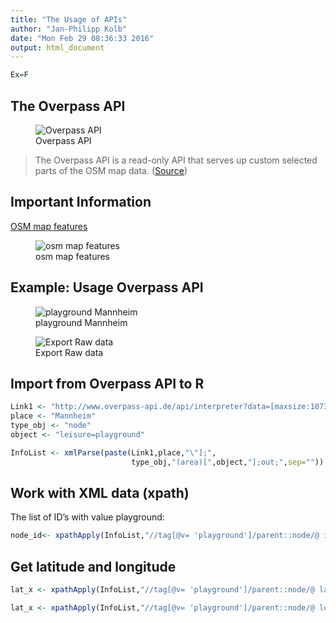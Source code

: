 ```yaml
---
title: "The Usage of APIs"
author: "Jan-Philipp Kolb"
date: "Mon Feb 29 08:36:33 2016"
output: html_document
---
```


```r
Ex=F
```



## The Overpass API

![Overpass API](http://wiki.openstreetmap.org/w/images/thumb/b/b5/Overpass_API_logo.svg/400px-Overpass_API_logo.svg.png)

>The Overpass API is a read-only API that serves up custom selected parts of the OSM map data. ([Source](http://wiki.openstreetmap.org/wiki/Overpass_API))

## Important Information

[OSM map features](http://wiki.openstreetmap.org/wiki/Map_Features)

![osm map features](https://www.mapbox.com/help/img/3rdparty/overpass-osm-disney.png)


## Example: Usage Overpass API

![playground Mannheim](https://raw.githubusercontent.com/Japhilko/GeoData/master/data/figure/BSPoverpassMannheim.PNG)

![Export Raw data](https://raw.githubusercontent.com/Japhilko/GeoData/master/data/figure/OverpassExportRohdaten.PNG)

## Import from Overpass API to R

```r
Link1 <- "http://www.overpass-api.de/api/interpreter?data=[maxsize:1073741824][timeout:900];area[name=\""
place <- "Mannheim"
type_obj <- "node"
object <- "leisure=playground"

InfoList <- xmlParse(paste(Link1,place,"\"];",
                           type_obj,"(area)[",object,"];out;",sep=""))
```


## Work with XML data (xpath)

The list of ID's with value playground:

```r
node_id<- xpathApply(InfoList,"//tag[@v= 'playground']/parent::node/@ id")
```

## Get latitude and longitude

```r
lat_x <- xpathApply(InfoList,"//tag[@v= 'playground']/parent::node/@ lat")
```

```r
lat_x <- xpathApply(InfoList,"//tag[@v= 'playground']/parent::node/@ lon")
```

